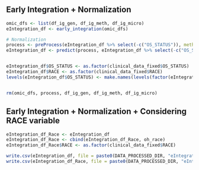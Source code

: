 ## Early Integration + Normalization 

```r
omic_dfs <- list(df_ig_gen, df_ig_meth, df_ig_micro)
eIntegration_df <- early_integration(omic_dfs)

# Normalization
process <- preProcess(eIntegration_df %>% select(-c("OS_STATUS")), method = c("range"))
eIntegration_df <- predict(process, eIntegration_df %>% select(-c("OS_STATUS")))


eIntegration_df$OS_STATUS <- as.factor(clinical_data_fixed$OS_STATUS)
eIntegration_df$RACE <- as.factor(clinical_data_fixed$RACE)
levels(eIntegration_df$OS_STATUS) <- make.names(levels(factor(eIntegration_df$OS_STATUS)))


rm(omic_dfs, process, df_ig_gen, df_ig_meth, df_ig_micro)
```

## Early Integration + Normalization + Considering RACE variable

```r
eIntegration_df_Race <- eIntegration_df
eIntegration_df_Race <- cbind(eIntegration_df_Race, oh_race)
eIntegration_df_Race$RACE <- as.factor(clinical_data_fixed$RACE)
```


```r
write.csv(eIntegration_df, file = paste0(DATA_PROCESSED_DIR, "eIntegration_df.csv"), row.names = TRUE)
write.csv(eIntegration_df_Race, file = paste0(DATA_PROCESSED_DIR, "eIntegration_df_Race.csv"), row.names = TRUE)
```
